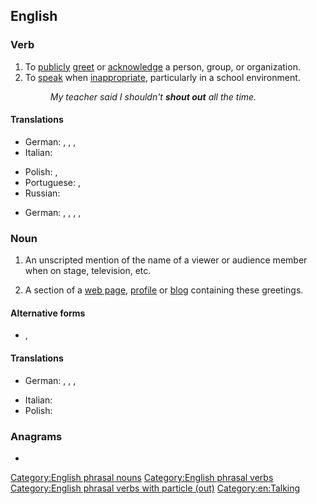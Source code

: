 {{also|shoutout|shout-out}}
==English==

===Verb===
{{en-verb|*}}

# To [[publicly]] [[greet]] or [[acknowledge]] a person, group, or organization.
# To [[speak]] when [[inappropriate]], particularly in a school environment.
#: ''My teacher said I shouldn't '''shout out''' all the time.''

====Translations====
{{trans-top|to publicly greet or acknowledge a person, group, or organization}}
* German: {{t|de|lobend erwähnen}}, {{t+|de|loben}}, {{t|de|mit einem Wort der Anerkennung erwähnen}}, {{t|de|einen Gruß übermitteln}}
* Italian: {{t+|it|acclamare}}
{{trans-mid}}
* Polish: {{t+|pl|pozdrawiać|impf}}, {{t+|pl|pozdrowić|pf}}
* Portuguese: {{t+|pt|aclamar}}, {{t+|pt|aplaudir}}
* Russian: {{t|ru|выражать благодарность}}
{{trans-bottom}}

{{trans-top|to speak when inappropriate}}
* German: {{t+|de|rufen}}, {{t+|de|herausrufen}}, {{t|de|dazwischenrufen}}, {{t+|de|schreien}}, {{t+|de|brüllen}}
{{trans-mid}}
{{trans-bottom}}

===Noun===
{{en-noun|shouts out}}

# {{lb|en|entertainment}} An unscripted mention of the name of a viewer or audience member when on stage, television, etc.
# A section of a [[web page]], [[profile]] or [[blog]] containing these greetings.

====Alternative forms====
* {{l|en|shoutout}}, {{l|en|shout-out}}

====Translations====
{{trans-top|act of giving such an acknowledgement}}
* German: {{t|de|lobende Erwähnung|f}}, {{t+|de|Lob|n}}, {{t|de|anerkennendes Wort|n}}, {{t+|de|Grußbotschaft|f}}
{{trans-mid}}
* Italian: {{t+|it|acclamazione}}
* Polish: {{t+|pl|pozdrowienie|n}}
{{trans-bottom}}

===Anagrams===
* {{anagrams|en|a=hoosttuu|outshout}}

[[Category:English phrasal nouns]]
[[Category:English phrasal verbs]]
[[Category:English phrasal verbs with particle (out)]]
[[Category:en:Talking]]